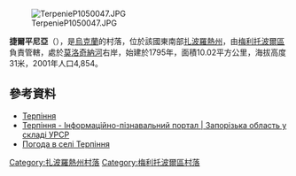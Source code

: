 {{coord|46|59|14|N|35|25|24|E|scale:100000|display=title}}

[[Image:TerpenieP1050047.JPG|right]]

'''捷爾平尼亞'''（{{lang-uk|Терпіння}}），是[[烏克蘭|烏克蘭]]的村落，位於該國東南部[[扎波羅熱州|扎波羅熱州]]，由[[梅利托波爾區|梅利托波爾區]]負責管轄，處於[[莫洛奇納河|莫洛奇納河]]右岸，始建於1795年，面積10.02平方公里，海拔高度31米，2001年人口4,854。

==參考資料==
* [http://gska2.rada.gov.ua/pls/z7502/A005?rdat1=11.10.2009&rf7571=12503 Терпіння]{{dead link|date=2018年3月 |bot=InternetArchiveBot |fix-attempted=yes }}
* [http://imsu-zaporizhzhya.com/mista-i-sela-zaporizkoi-oblasti/meltopolskij-rajon/terpinnja.html Терпіння - Інформаційно-пізнавальний портал | Запорізька область у складі УРСР] {{Wayback|url=http://imsu-zaporizhzhya.com/mista-i-sela-zaporizkoi-oblasti/meltopolskij-rajon/terpinnja.html |date=20200213180946 }}
* [http://weather.in.ua/ua/zaporozhskaja/26060 Погода в селі Терпіння] {{Wayback|url=http://weather.in.ua/ua/zaporozhskaja/26060 |date=20150528074254 }}

[[Category:扎波羅熱州村落|Category:扎波羅熱州村落]]
[[Category:梅利托波爾區村落|Category:梅利托波爾區村落]]


{{Zaporizhia-geo-stub}}